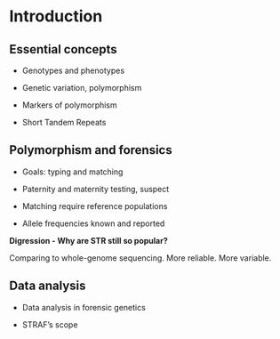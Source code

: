 # Introduction {#intro}

## Essential concepts {-}

* Genotypes and phenotypes

* Genetic variation, polymorphism

* Markers of polymorphism

* Short Tandem Repeats

## Polymorphism and forensics {-}

* Goals: typing and matching

* Paternity and maternity testing, suspect

* Matching require reference populations

* Allele frequencies known and reported

:::digression
__Digression - Why are STR still so popular?__

Comparing to whole-genome sequencing. More reliable. More variable.
:::

## Data analysis {-}

* Data analysis in forensic genetics

* STRAF's scope